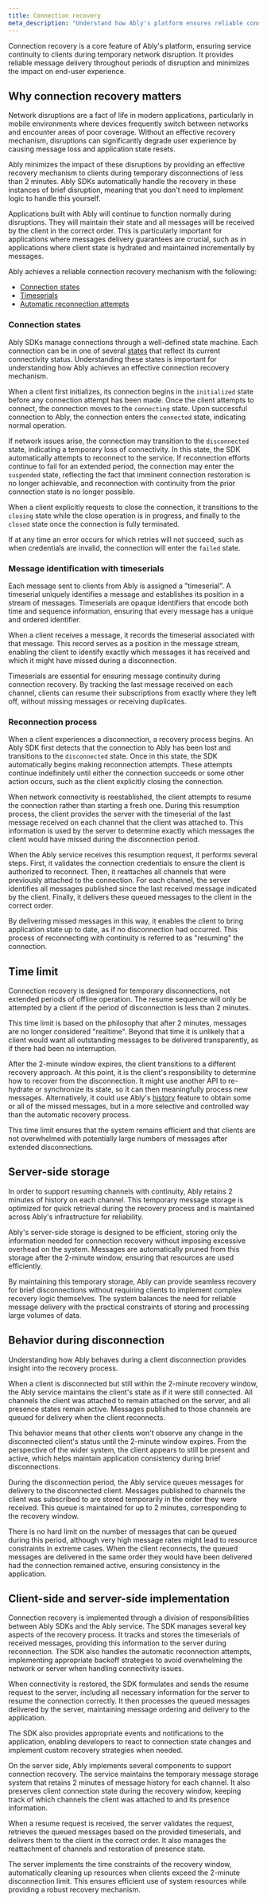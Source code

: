 ```yaml
---
title: Connection recovery
meta_description: "Understand how Ably's platform ensures reliable connection recovery when clients experience network disruption."
---
```


Connection recovery is a core feature of Ably's platform, ensuring service continuity to clients during temporary network disruption. It provides reliable message delivery throughout periods of disruption and minimizes the impact on end-user experience.

## Why connection recovery matters <a id="why"/>

Network disruptions are a fact of life in modern applications, particularly in mobile environments where devices frequently switch between networks and encounter areas of poor coverage. Without an effective recovery mechanism, disruptions can significantly degrade user experience by causing message loss and application state resets.

Ably minimizes the impact of these disruptions by providing an effective recovery mechanism to clients during temporary disconnections of less than 2 minutes. Ably SDKs automatically handle the recovery in these instances of brief disruption, meaning that you don't need to implement logic to handle this yourself.

Applications built with Ably will continue to function normally during disruptions. They will maintain their state and all messages will be received by the client in the correct order. This is particularly important for applications where messages delivery guarantees are crucial, such as in applications where client state is hydrated and maintained incrementally by messages.

Ably achieves a reliable connection recovery mechanism with the following:

* [Connection states](#connection-states)
* [Timeserials](#message-identificaiton-with-timeserials)
* [Automatic reconnection attempts](#reconnection-process)

### Connection states <a id="states"/>

Ably SDKs manage connections through a well-defined state machine. Each connection can be in one of several [states](/docs/connect/states) that reflect its current connectivity status. Understanding these states is important for understanding how Ably achieves an effective connection recovery mechanism.

When a client first initializes, its connection begins in the `initialized` state before any connection attempt has been made. Once the client attempts to connect, the connection moves to the `connecting` state. Upon successful connection to Ably, the connection enters the `connected` state, indicating normal operation.

If network issues arise, the connection may transition to the `disconnected` state, indicating a temporary loss of connectivity. In this state, the SDK automatically attempts to reconnect to the service. If reconnection efforts continue to fail for an extended period, the connection may enter the `suspended` state, reflecting the fact that imminent connection restoration is no longer achievable, and reconnection with continuity from the prior connection state is no longer possible.

When a client explicitly requests to close the connection, it transitions to the `closing` state while the close operation is in progress, and finally to the `closed` state once the connection is fully terminated.

If at any time an error occurs for which retries will not succeed, such as when credentials are invalid, the connection will enter the `failed` state.

### Message identification with timeserials <a id="timeserials"/>

Each message sent to clients from Ably is assigned a "timeserial". A timeserial uniquely identifies a message and establishes its position in a stream of messages. Timeserials are opaque identifiers that encode both time and sequence information, ensuring that every message has a unique and ordered identifier.

When a client receives a message, it records the timeserial associated with that message. This record serves as a position in the message stream, enabling the client to identify exactly which messages it has received and which it might have missed during a disconnection.

Timeserials are essential for ensuring message continuity during connection recovery. By tracking the last message received on each channel, clients can resume their subscriptions from exactly where they left off, without missing messages or receiving duplicates.

### Reconnection process <a id="reconnection"/>

When a client experiences a disconnection, a recovery process begins. An Ably SDK first detects that the connection to Ably has been lost and transitions to the `disconnected` state. Once in this state, the SDK automatically begins making reconnection attempts. These attempts continue indefinitely until either the connection succeeds or some other action occurs, such as the client explicitly closing the connection.

When network connectivity is reestablished, the client attempts to resume the connection rather than starting a fresh one. During this resumption process, the client provides the server with the timeserial of the last message received on each channel that the client was attached to. This information is used by the server to determine exactly which messages the client would have missed during the disconnection period.

When the Ably service receives this resumption request, it performs several steps. First, it validates the connection credentials to ensure the client is authorized to reconnect. Then, it reattaches all channels that were previously attached to the connection. For each channel, the server identifies all messages published since the last received message indicated by the client. Finally, it delivers these queued messages to the client in the correct order.

By delivering missed messages in this way, it enables the client to bring application state up to date, as if no disconnection had occurred. This process of reconnecting with continuity is referred to as "resuming" the connection.

## Time limit <a id="time-limit"/>

Connection recovery is designed for temporary disconnections, not extended periods of offline operation. The resume sequence will only be attempted by a client if the period of disconnection is less than 2 minutes.

This time limit is based on the philosophy that after 2 minutes, messages are no longer considered "realtime". Beyond that time it is unlikely that a client would want all outstanding messages to be delivered transparently, as if there had been no interruption.

After the 2-minute window expires, the client transitions to a different recovery approach. At this point, it is the client's responsibility to determine how to recover from the disconnection. It might use another API to re-hydrate or synchronize its state, so it can then meaningfully process new messages. Alternatively, it could use Ably's [history](/docs/storage-history/history) feature to obtain some or all of the missed messages, but in a more selective and controlled way than the automatic recovery process.

This time limit ensures that the system remains efficient and that clients are not overwhelmed with potentially large numbers of messages after extended disconnections.

## Server-side storage <a id="storage"/>

In order to support resuming channels with continuity, Ably retains 2 minutes of history on each channel. This temporary message storage is optimized for quick retrieval during the recovery process and is maintained across Ably's infrastructure for reliability.

Ably's server-side storage is designed to be efficient, storing only the information needed for connection recovery without imposing excessive overhead on the system. Messages are automatically pruned from this storage after the 2-minute window, ensuring that resources are used efficiently.

By maintaining this temporary storage, Ably can provide seamless recovery for brief disconnections without requiring clients to implement complex recovery logic themselves. The system balances the need for reliable message delivery with the practical constraints of storing and processing large volumes of data.

## Behavior during disconnection <a id="behavior"/>

Understanding how Ably behaves during a client disconnection provides insight into the recovery process.

When a client is disconnected but still within the 2-minute recovery window, the Ably service maintains the client's state as if it were still connected. All channels the client was attached to remain attached on the server, and all presence states remain active. Messages published to those channels are queued for delivery when the client reconnects.

This behavior means that other clients won't observe any change in the disconnected client's status until the 2-minute window expires. From the perspective of the wider system, the client appears to still be present and active, which helps maintain application consistency during brief disconnections.

During the disconnection period, the Ably service queues messages for delivery to the disconnected client. Messages published to channels the client was subscribed to are stored temporarily in the order they were received. This queue is maintained for up to 2 minutes, corresponding to the recovery window.

There is no hard limit on the number of messages that can be queued during this period, although very high message rates might lead to resource constraints in extreme cases. When the client reconnects, the queued messages are delivered in the same order they would have been delivered had the connection remained active, ensuring consistency in the application.

## Client-side and server-side implementation <a id="implementation"/>

Connection recovery is implemented through a division of responsibilities between Ably SDKs and the Ably service. The SDK manages several key aspects of the recovery process. It tracks and stores the timeserials of received messages, providing this information to the server during reconnection. The SDK also handles the automatic reconnection attempts, implementing appropriate backoff strategies to avoid overwhelming the network or server when handling connectivity issues.

When connectivity is restored, the SDK formulates and sends the resume request to the server, including all necessary information for the server to resume the connection correctly. It then processes the queued messages delivered by the server, maintaining message ordering and delivery to the application.

The SDK also provides appropriate events and notifications to the application, enabling developers to react to connection state changes and implement custom recovery strategies when needed.

On the server side, Ably implements several components to support connection recovery. The service maintains the temporary message storage system that retains 2 minutes of message history for each channel. It also preserves client connection state during the recovery window, keeping track of which channels the client was attached to and its presence information.

When a resume request is received, the server validates the request, retrieves the queued messages based on the provided timeserials, and delivers them to the client in the correct order. It also manages the reattachment of channels and restoration of presence state.

The server implements the time constraints of the recovery window, automatically cleaning up resources when clients exceed the 2-minute disconnection limit. This ensures efficient use of system resources while providing a robust recovery mechanism.

